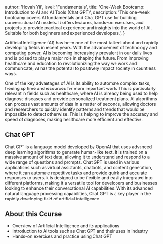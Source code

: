 
  author: 'Hovah Yii',
  level: 'Fundamentals',
  title: 'One-Week Bootcamp: Introduction to AI and AI Tools (Chat GPT)',
  description:
    'This one-week bootcamp covers AI fundamentals and Chat GPT use for building conversational AI models. It offers lectures, hands-on exercises, and projects to provide practical experience and insights into the world of AI. Suitable for both beginners and experienced developers.',
}


Artificial Intelligence (AI) has been one of the most talked-about and rapidly developing fields in recent years. With the advancement of technology and computing power, AI is becoming increasingly prevalent in our daily lives and is poised to play a major role in shaping the future. From improving healthcare and education to revolutionizing the way we work and communicate, AI has the potential to positively impact society in countless ways. 
<Image src={designSystem} alt="" />

One of the key advantages of AI is its ability to automate complex tasks, freeing up time and resources for more important work. This is particularly relevant in fields such as healthcare, where AI is already being used to help diagnose diseases and provide personalized treatment plans. AI algorithms can process vast amounts of data in a matter of seconds, allowing doctors and researchers to quickly identify patterns and trends that would be impossible to detect otherwise. This is helping to improve the accuracy and speed of diagnoses, making healthcare more efficient and effective.

## Chat GPT

Chat GPT is a language model developed by OpenAI that uses advanced deep learning algorithms to generate human-like text. It is trained on a massive amount of text data, allowing it to understand and respond to a wide range of questions and prompts. Chat GPT is used in various applications such as virtual assistants, chatbots, and content generation, where it can automate repetitive tasks and provide quick and accurate responses to users. It is designed to be flexible and easily integrated into different platforms, making it a versatile tool for developers and businesses looking to enhance their conversational AI capabilities. With its advanced natural language processing capabilities, Chat GPT is a key player in the rapidly developing field of artificial intelligence.

## About this Course

- Overview of Artificial Intelligence and its applications
- Introduction to AI tools such as Chat GPT and their uses in industry
- Hands-on exercises and practice using Chat GPT
